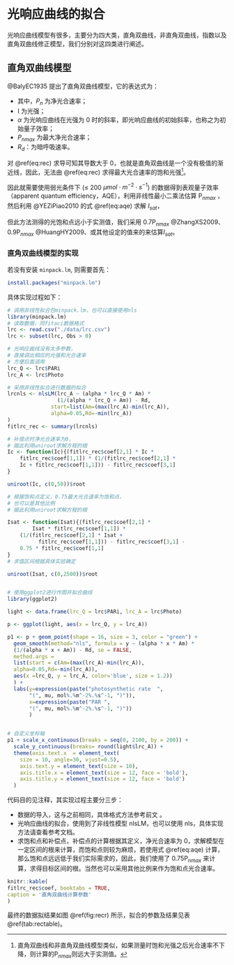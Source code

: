 # 光响应曲线的拟合 {#lrc_fit}

光响应曲线模型有很多，主要分为四大类，直角双曲线，非直角双曲线，指数以及直角双曲线修正模型，我们分别对这四类进行阐述。

## 直角双曲线模型 {#rec_mod}

@BalyEC1935 提出了直角双曲线模型，它的表达式为：

\begin{equation}
P_{n}  = \frac{\alpha I\ P_{nmax}}{\alpha I + P_{nmax}}- R_{d}
(\#eq:rec)
\end{equation}

* 其中，$P_{n}$ 为净光合速率；
* I 为光强；
* $\alpha$ 为光响应曲线在光强为 0 时的斜率，即光响应曲线的初始斜率，也称之为初始量子效率；
* $P_{nmax}$ 为最大净光合速率；
* $R_{d}$：为暗呼吸速率。

对 \@ref(eq:rec) 求导可知其导数大于 0，也就是直角双曲线是一个没有极值的渐近线，因此，无法由 \@ref(eq:rec)  求得最大光合速率的饱和光强^[直角双曲线和非直角双曲线模型类似，如果测量时饱和光强之后光合速率不下降，则计算的P$_{nmax}$则远大于实测值。]。

因此就需要使用弱光条件下
($\leq$ 200 $\mu mol\cdot m^{-2}\cdot s^{-1}$) 的数据得到表观量子效率（apparent
quantum efficiency，AQE），利用非线性最小二乘法估算 P$_{nmax}$ ，然后利用 @YEZiPiao2010 的式 \@ref(eq:aqe) 求解 $I_{sat}$，

\begin{equation}
P_{nmax}= AQE \times I_{sat} - R_{d}
(\#eq:aqe)
\end{equation}

但此方法测得的光饱和点远小于实测值，我们采用 0.7P$_{nmax}$ @ZhangXS2009、0.9P$_{nmax}$
@HuangHY2009、或其他设定的值来的来估算$I_{sat}$。

### 直角双曲线模型的实现 {#rec_fit}

若没有安装 `minpack.lm`, 则需要首先：

```r
install.packages("minpack.lm")
```

具体实现过程如下：

```r
# 调用非线性拟合包minpack.lm，也可以直接使用nls
library(minpack.lm)
# 读取数据，同fitaci数据格式
lrc <- read.csv("./data/lrc.csv")
lrc <- subset(lrc, Obs > 0)

# 光响应曲线没有太多参数，
# 直接调出相应的光强和光合速率
# 方便后面调用
lrc_Q <- lrc$PARi
lrc_A <- lrc$Photo 

# 采用非线性拟合进行数据的拟合
lrcnls <- nlsLM(lrc_A ~ (alpha * lrc_Q * Am) * 
                (1/(alpha * lrc_Q + Am)) - Rd,  
              start=list(Am=(max(lrc_A)-min(lrc_A)),
              alpha=0.05,Rd=-min(lrc_A))
)
fitlrc_rec <- summary(lrcnls)

# 补偿点时净光合速率为0，
# 据此利用uniroot求解方程的根
Ic <- function(Ic){(fitlrc_rec$coef[2,1] * Ic *
    fitlrc_rec$coef[1,1]) * (1/(fitlrc_rec$coef[2,1] * 
    Ic + fitlrc_rec$coef[1,1])) - fitlrc_rec$coef[3,1] 
}

uniroot(Ic, c(0,50))$root

# 根据饱和点定义，0.75最大光合速率为饱和点，
# 也可以是其他比例
# 据此利用uniroot求解方程的根

Isat <- function(Isat){(fitlrc_rec$coef[2,1] * 
        Isat * fitlrc_rec$coef[1,1]) * 
    (1/(fitlrc_rec$coef[2,1] * Isat + 
          fitlrc_rec$coef[1,1])) - fitlrc_rec$coef[3,1] -
    0.75 * fitlrc_rec$coef[1,1]
}
# 求值区间根据具体实验确定

uniroot(Isat, c(0,2500))$root


# 使用ggplot2进行作图并拟合曲线
library(ggplot2)

light <- data.frame(lrc_Q = lrc$PARi, lrc_A = lrc$Photo)

p <- ggplot(light, aes(x = lrc_Q, y = lrc_A))

p1 <- p + geom_point(shape = 16, size = 3, color = "green") + 
  geom_smooth(method="nls", formula = y ~ (alpha * x * Am) * 
  (1/(alpha * x + Am)) - Rd, se = FALSE,
  method.args = 
  list(start = c(Am=(max(lrc_A)-min(lrc_A)),
  alpha=0.05,Rd=-min(lrc_A)), 
  aes(x =lrc_Q, y = lrc_A, color='blue', size = 1.2))
  ) +
  labs(y=expression(paste("photosynthetic rate  ", 
       "(", mu, mol%.%m^-2%.%s^-1, ")")), 
       x=expression(paste("PAR ", 
       "(", mu, mol%.%m^-2%.%s^-1, ")"))
       )


# 自定义坐标轴
p1 + scale_x_continuous(breaks = seq(0, 2100, by = 200)) +  
  scale_y_continuous(breaks= round(light$lrc_A)) +
  theme(axis.text.x  = element_text(
    size = 10, angle=30, vjust=0.5), 
    axis.text.y = element_text(size = 10),
    axis.title.x = element_text(size = 12, face = 'bold'),
    axis.title.y = element_text(size = 12, face = 'bold')
  )
```

代码目的见注释，其实现过程主要分三步：

* 数据的导入，这与之前相同，具体格式方法参考前文 \ref{fitaci}。
* 光响应曲线的拟合，使用到了非线性模型 nlsLM，也可以使用 nls，具体实现方法请查看参考文档。
* 求饱和点和补偿点，补偿点的计算根据其定义，净光合速率为 0，求解模型在一定区间的根来计算，而饱和点则较为麻烦，若使用式 \@ref(eq:aqe)
计算，那么饱和点远远低于我们实际需求的，因此，我们使用了 0.75P$_{nmax}$ 来计算，求得目标区间的根。当然也可以采用其他比例来作为饱和点光合速率。



```r
knitr::kable(
fitlrc_rec$coef, booktabs = TRUE,
caption = '直角双曲线计算参数'
)
```

最终的数据拟结果如图 \@ref(fig:recr) 所示，拟合的参数及结果见表 \@ref(tab:rectable)。

\cleardoublepage
